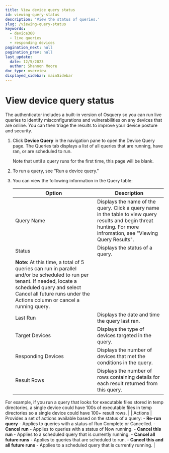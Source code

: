```yaml
---
title: View device query status
id: viewing-query-status
description: 'View the status of queries.'
slug: /viewing-query-status
keywords:
  - device360
  - live queries
  - responding devices
pagination_next: null
pagination_prev: null
last_update:
  date: 12/5/2023
  author: Shannon Moore
doc_type: overview
displayed_sidebar: mainSidebar
---
```

# View device query status

The authenticator includes a built-in version of Osquery so you can run live queries to identify misconfigurations and vulnerabilities on any devices that are online. You can then triage the results to improve your device posture and security.

1. Click **Device Query** in the navigation pane to open the Device Query page. The Queries tab displays a list of all queries that are running, have ran, or are scheduled to run.

   Note that until a query runs for the first time, this page will be blank.

2. To run a query, see "Run a device query."

3. You can view the following information in the Query table:

   | Option | Description |
   | ----------- | ----------- |
   | Query Name | Displays the name of the query. Click a query name in the table to view query results and begin threat hunting. For more infromation, see "Viewing Query Results". |
   | Status     | Displays the status of a query. 
   **Note:** At this time, a total of 5 queries can run in parallel and/or be scheduled to run per tenant. If needed, locate a scheduled query and select Cancel all future runs under the Actions column or cancel a running query. |
   | Last Run   | Displays the date and time the query last ran. |
   | Target Devices | Displays the type of devices targeted in the query. |
   | Responding Devices | Displays the number of devices that met the conditions in the query. |
   | Result Rows | Displays the number of rows containing details for each result returned from this query.
  For example, if you run a query that looks for executable files stored in temp directories, a single device could have 100s of executable files in temp directories so a single device could have 100+ result rows. |
   | Actions | Provides a set of actions available based on the status of a query:
    - **Re-run query** - Applies to queries with a status of Run Complete or Cancelled.</li>
    - **Cancel run** - Applies to queries with a status of Now running. </li>
    - **Cancel this run** - Applies to a scheduled query that is currently running. </li>
    - **Cancel all future runs** - Applies to queries that are scheduled to run. </li>
    - **Cancel this and all future runs** - Applies to a scheduled query that is currently running.  |